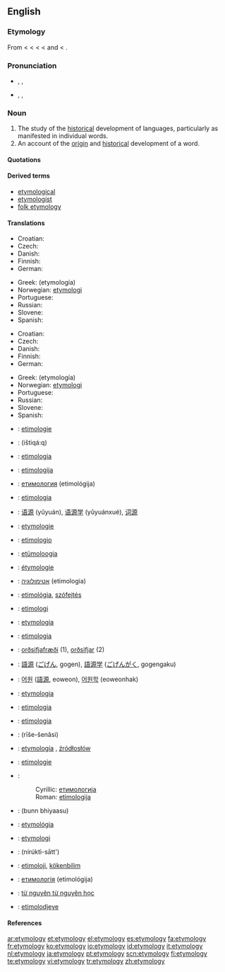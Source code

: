 {{selfref|For etymology on Wiktionary, see [[Wiktionary:Etymology]].}}
{{wikipedia}}
==English==

===Etymology===
From {{ME.}} {{term|etimologie|lang=enm}} < {{OF.}} {{term|ethimologie|lang=fro}} < {{L.}} {{term|etymologia|lang=la}} < {{AGr.}} {{term|sc=polytonic|ἐτυμολογία|tr=etumologia|lang=grc}} < {{term|sc=polytonic|ἔτυμον|tr=etumon||true sense}} and {{term|sc=polytonic|-λογία|tr=-logia||study of}} < {{term|sc=polytonic|λόγος|tr=logos}}.

===Pronunciation===
*{{a|RP}} {{enPR|ĕt"ə-mŏl'ə-jē}}, {{IPA|/ˌɛtɪˈmɒlədʒi/}}, {{SAMPA|/%Et@"mQl@dZi/}}
*{{a|GenAm}} {{enPR|ĕt"ə-mŏl'ə-jē}}, {{IPA|/ˌɛtəˈmɑlədʒi/}}, {{SAMPA|/%Et@"mAl@dZi/}}

===Noun===
{{en-noun|etymologies}}

# The study of the [[historical]] development of languages, particularly as manifested in individual words.
# An account of the [[origin]] and [[historical]] development of a word.

====Quotations====
{{seeCites}}

====Derived terms====
*[[etymological]]
*[[etymologist]]
*[[folk etymology]]

====Translations====
{{trans-top|study of the historical development of languages, particularly of individual words}}
*Croatian: {{t-|hr|etimologija|f}}
*Czech: {{t|cs|etymologie|f}}
*Danish: {{t|da|etymologi|c}}
*Finnish: {{t|fi|etymologia}}
*German: {{t|de|Etymologie|f}}
{{trans-mid}}
*Greek: {{t+|el|ετυμολογία|f|}} (etymología)
*Norwegian: [[etymologi]] {{m}}
*Portuguese: {{t+|pt|etimologia}} {{f}}
*Russian: {{t|ru|этимология|f|tr=etimológija}}
*Slovene: {{t|sl|etimologija|f}}
*Spanish: {{t|es|etimología|f}}
{{trans-bottom}}

{{trans-top|account of the origin and historical development of a word}}
*Croatian: {{t-|hr|etimologija|f}}
*Czech: {{t|cs|etymologie|f}}
*Danish: {{t|da|etymologi|c}}
*Finnish: {{t|fi|etymologia}}
*German: {{t|de|Etymologie|f}}
{{trans-mid}}
*Greek: {{t+|el|ετυμολογία|f|}} (etymología)
*Norwegian: [[etymologi]] {{m}}
*Portuguese: {{t+|pt|etimologia}} {{f}}
*Russian: {{t|ru|этимология|f|tr=etimológija}}
*Slovene: {{t|sl|etimologija|f}}
*Spanish: {{t|es|etimología|f}}
{{trans-bottom}}

{{checktrans-top}}
*{{ttbc|Afrikaans}}: [[etimologie]]
*{{ttbc|Arabic}}: {{ARchar|[[اشتقاق|اِشْتِقَاق]]}} (ištiqá:q) {{m}}
*{{ttbc|Basque}}: [[etimologia]]
*{{ttbc|Bosnian}}: [[etimologija#Bosnian|etimologija]] {{f}}
*{{ttbc|Bulgarian}}: [[етимология]] (etimológija) {{f}}
*{{ttbc|Catalan}}: [[etimologia]] {{f}}
*{{ttbc|Chinese}}: [[语源]] (yǔyuán), [[语源学]] (yǔyuánxué), [[词源]]
*{{ttbc|Dutch}}: [[etymologie]] {{f}}
*{{ttbc|Esperanto}}: [[etimologio]]
*{{ttbc|Estonian}}: [[etümoloogia]]
*{{ttbc|French}}: [[étymologie]] {{f}}
*{{ttbc|Hebrew}}: [[אטימולוגיה]] (etimologia) {{f}}
*{{ttbc|Hungarian}}: [[etimológia]], [[szófejtés]]
*{{ttbc|Indonesian}}: [[etimologi]]
*{{ttbc|Interlingua}}: [[etymologia]]
*{{ttbc|Italian}}: [[etimologia]] {{f}}
*{{ttbc|Icelandic}}: [[orðsifjafræði]] {{f}} (1), [[orðsifjar]] {{f|p}} (2)
*{{ttbc|Japanese}}: [[語源]] ([[ごげん]], gogen), [[語源学]] ([[ごげんがく]], gogengaku)
*{{ttbc|Korean}}: [[어원]] ([[語源]], eoweon), [[어원학]] (eoweonhak)
{{trans-mid}}
*{{ttbc|Latin}}: [[etymologia]] {{f}}
*{{ttbc|Novial}}: [[etimologia]]
*{{ttbc|Occitan}}: [[etimologia]] {{f}}
*{{ttbc|Persian}}: {{FAchar|[[ریشه‌شناسی]]}} (rīše-šenâsi)
*{{ttbc|Polish}}: [[etymologia]] {{f}}, [[źródłosłów]] {{m}}
*{{ttbc|Romanian}}: [[etimologie]] {{f}}
*{{ttbc|Serbian}}:
*:Cyrillic: [[етимологија#Serbian|етимологија]] {{f}}
*:Roman: [[etimologija#Serbian|etimologija]] {{f}}
*{{ttbc|Sindhi}}: {{SDchar|[[بُڻڀياسُ]]}} (bunn bhiyaasu) {{m}}
*{{ttbc|Slovak}}: [[etymológia]] {{f}}
*{{ttbc|Swedish}}: [[etymologi]] {{c}}
*{{ttbc|Thai}}: {{THchar|[[นิรุกติศาสตร์]]}} (nírúktì-sātt')
*{{ttbc|Turkish}}: [[etimoloji]], [[kökenbilim]]
*{{ttbc|Ukrainian}}: [[етимологія]] (etimológija) {{f}}
*{{ttbc|Vietnamese}}: [[từ nguyên từ nguyên học]]
*{{ttbc|Walloon}}: [[etimolodjeye]]
{{trans-bottom}}

====References====
{{pedialite|Etymology}}
{{R:American Heritage 2000|etymology}}
{{R:Dictionary.com|etymology}}
{{R:WordNet 2003|etymology}}

[[ar:etymology]]
[[et:etymology]]
[[el:etymology]]
[[es:etymology]]
[[fa:etymology]]
[[fr:etymology]]
[[ko:etymology]]
[[io:etymology]]
[[id:etymology]]
[[it:etymology]]
[[nl:etymology]]
[[ja:etymology]]
[[pt:etymology]]
[[scn:etymology]]
[[fi:etymology]]
[[te:etymology]]
[[vi:etymology]]
[[tr:etymology]]
[[zh:etymology]]